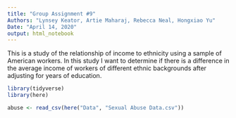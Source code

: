 ```yaml
---
title: "Group Assignment #9"
Authors: "Lynsey Keator, Artie Maharaj, Rebecca Neal, Hongxiao Yu"
Date: "April 14, 2020"
output: html_notebook
---
```

This is a study of the relationship of income to ethnicity using a sample of American workers. In this study I want to determine if there is a difference in the average income of workers of different ethnic backgrounds after adjusting for years of education.

```r

library(tidyverse)
library(here)

abuse <- read_csv(here("Data", "Sexual Abuse Data.csv"))

```

